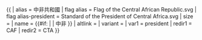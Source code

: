 {{ {{{1<noinclude>|country showdata</noinclude>}}}
| alias = 中非共和國
| flag alias = Flag of the Central African Republic.svg
| flag alias-president = Standard of the President of Central Africa.svg
| size = {{{size|}}}
| name = {{#if: {{{name|}}} | {{{name|}}} | 中非 }}
| altlink = {{{altlink|}}}
| variant = {{{variant|}}}
<noinclude>
| var1 = president
| redir1 = CAF
| redir2 = CTA
</noinclude>
}}